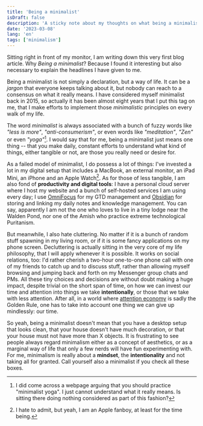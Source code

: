 ```yaml
---
title: 'Being a minimalist'
isDraft: false
description: 'A sticky note about my thoughts on what being a minimalist means.'
date: '2023-03-08'
lang: 'en'
tags: ['minimalism']
---
```


Sitting right in front of my monitor, I am writing down this very first blog article. Why _Being a minimalist_? Because I found it interesting but also necessary to explain the headlines I have given to me.

Being a minimalist is not simply a declaration, but a way of life. It can be a _jargon_ that everyone keeps talking about it, but nobody can reach to a consensus on what it really means. I have considered myself minimalist back in 2015, so actually it has been almost eight years that I put this tag on me, that I make efforts to implement those _minimalistic_ principles on every walk of my life.

The word _minimalist_ is always associated with a bunch of fuzzy words like _"less is more"_, _"anti-consumerism"_, or even words like _"meditation"_, _"Zen"_ or even _"yoga"_[^1]. I would say that for me, being a minimalist just means one thing -- that you make daily, constant efforts to understand what kind of things, either tangible or not, are those you really need or desire for.

[^1]: I did come across a webpage arguing that you should practice "minimalist yoga". I just cannot understand what it really means. Is sitting there doing nothing considered as part of this fashion?

As a failed model of minimalist, I do possess a lot of things: I've invested a lot in my digital setup that includes a MacBook, an external monitor, an iPad Mini, an iPhone and an Apple Watch[^2]. As for those of less tangible, I am also fond of **productivity and digital tools**: I have a personal cloud server where I host my website and a bunch of self-hosted services I am using every day; I use [OmniFocus](https://www.omnigroup.com/omnifocus/) for my GTD management and [Obsidian](https://obsidian.md/) for storing and linking my daily notes and knowledge management. You can say, apparently I am not the one who loves to live in a tiny lodge near the Walden Pond, nor one of the Amish who practice extreme technological Puritanism.

But meanwhile, I also hate cluttering. No matter if it is a bunch of random stuff spawning in my living room, or if it is some fancy applications on my phone screen. Decluttering is actually sitting in the very core of my life philosophy, that I will apply whenever it is possible. It works on social relations, too: I'd rather cherish a two-hour one-to-one phone call with one of my friends to catch up and to discuss stuff, rather than allowing myself browsing and jumping back and forth on my Messenger group chats and PMs. All these tiny choices and decisions are without doubt making a huge impact, despite trivial on the short span of time, on how we can invest our time and attention into things we take **intentionally**, or those that we take with less attention. After all, in a world where [attention economy](https://en.wikipedia.org/wiki/Attention_economy) is sadly the Golden Rule, one has to take into account one thing we can give up mindlessly: our time.

So yeah, being a minimalist doesn't mean that you have a desktop setup that looks clean, that your house doesn't have much decoration, or that your house must not have more than X objects. It is frustrating to see people always regard minimalism either as a concept of aesthetics, or as a marginal way of life that only a few nerds will have fun experimenting with. For me, minimalism is really about a **mindset**, the **intentionality** and not taking all for granted. Call yourself also a minimalist if you check all these boxes.

[^2]: I hate to admit, but yeah, I am an Apple fanboy, at least for the time being.
